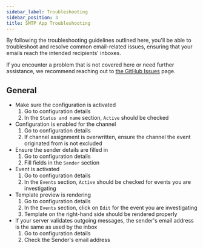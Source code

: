 ```yaml
---
sidebar_label: Troubleshooting
sidebar_position: 3
title: SMTP App Troubleshooting
---
```


By following the troubleshooting guidelines outlined here, you'll be able to troubleshoot and resolve common email-related issues, ensuring that your emails reach the intended recipients' inboxes.

If you encounter a problem that is not covered here or need further assistance, we recommend reaching out to [the GitHub Issues](https://github.com/saleor/apps/issues) page.

## General

- Make sure the configuration is activated
  1. Go to configuration details
  2. In the `Status and name` section, `Active` should be checked
- Configuration is enabled for the channel
  1. Go to configuration details
  2. If channel assignment is overwritten, ensure the channel the event originated from is not excluded
- Ensure the sender details are filled in
  1. Go to configuration details
  2. Fill fields in the `Sender` section
- Event is activated
  1. Go to configuration details
  2. In the `Events` section, `Active` should be checked for events you are investigating
- Template preview is rendering
  1. Go to configuration details
  2. In the `Events` section, click on `Edit` for the event you are investigating
  3. Template on the right-hand side should be rendered properly
- If your server validates outgoing messages, the sender's email address is the same as used by the inbox
  1. Go to configuration details
  2. Check the Sender's email address
